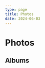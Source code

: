 ```yaml
---
type: page
title: Photos
date: 2024-06-03
---
```


# Photos

## Albums

<div style={{ display: 'flex', flexWrap: 'wrap', justifyContent: 'space-around' }}>
  <AlbumPreview
    name="Life Lately"
    coverImage={{ src: `${URL}/life_lately/1.jpeg`, alt: "Life Lately Cover" }}
    link="/photos/life-lately"
  />
  <AlbumPreview
    name="South America"
    coverImage={{ src: `${URL}/south_america/1.jpeg`, alt: "South America Cover" }}
    link="/photos/south-america"
  />
</div>
